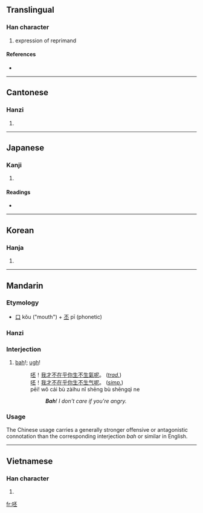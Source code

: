 ==Translingual==

===Han character===
{{Han char|rn=30|rad=口|as=05|sn=8|four=6101<sub>9</sub>|canj=口一火一 (RMFM)}}

# expression of reprimand

====References====
* {{Han ref|kx=0183.050|dkj=03462|dj=0402.060|hdz=10599.050|uh=5478|ud=21624|bh=A941|bd=43329}}

----

==Cantonese==

===Hanzi===
{{yue-hanzi|jyut=|y=pei1}}

# {{defn|Cantonese|sort=口05}}

----

==Japanese==

===Kanji===
{{ja-kanji|grade=|rs=口05}}

# {{defn|Japanese}}

====Readings====
* {{ja-readings|on=[[ひ]] (hi)|kun=}}

----

==Korean==

===Hanja===
{{ko-hanja|hangeul=비|rv=bi|mr=pi}}

# {{defn|Korean|sort=口05}}

----

==Mandarin==
{{zh-hanzi|[[呸]]}}

===Etymology===
* [[口]] kǒu ("mouth") + [[丕]] pī (phonetic)

===Hanzi===
{{cmn-hanzi|pin=[[pēi]] ([[pei1]])|wg=p'ei<sup>1</sup>}}

===Interjection===
{{cmn-inter|ts|pin=pēi|pint=pei1|rs=口05}}

# {{i|strong, offensive}} [[bah]]!; [[ugh]]!
#: [[呸]]！[[我]][[才]][[不]][[在乎]][[你]][[生]][[不]][[生氣]][[呢]]。 (''[[Traditional Chinese|trad.]]'')
#: [[呸]]！[[我]][[才]][[不]][[在乎]][[你]][[生]][[不]][[生气]][[呢]]。 (''[[Simplified Chinese|simp.]]'')
#: pēi! wǒ cái bù zàihu nǐ shēng bù shēngqì ne
#:: '''''Bah'''! I don't care if you're angry.''

===Usage===
{{rfc-header|Usage|lang=cmn}}
The Chinese usage carries a generally stronger offensive or antagonistic connotation than the corresponding interjection ''bah'' or similar in English.

----

==Vietnamese==

===Han character===
{{vi-hantu|[[phi]], [[bậy]], [[phôi]]|rs=口05}}

# {{defn|Vietnamese|sort=口05}}

[[fr:呸]]